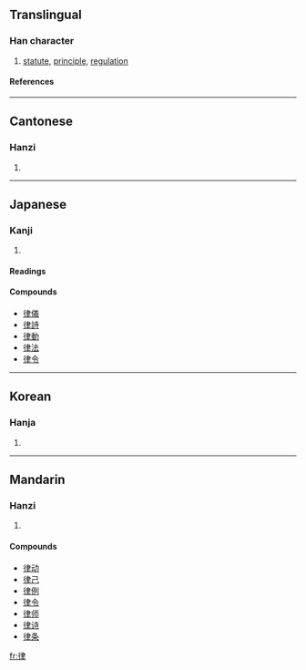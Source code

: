 {{see|律}}

==Translingual==
===Han character===
{{Han char|rn=60|rad=彳|as=06|sn=9|four=2520<sub>7</sub>|canj=竹人中手 (HOLQ)}}
# [[statute]], [[principle]], [[regulation]]
====References====
{{Han ref|kx=0366.170|dkj=10097|dj=0687.110|hdz=20821.010|uh=5F8B|ud=24459|bh=ABDF|bd=43999}}
----
==Cantonese==
===Hanzi===
{{yue-hanzi|jyut=|y=leut6}}
# {{defn|Cantonese}}
----
==Japanese==
===Kanji===
{{ja-kanji|grade=|rs=彳06}}
# {{defn|Japanese}} 
====Readings====
{{ja-readings|on=[[りつ]] (ritsu), [[りち]] (richi)|kun=[[のり]] (nori)}}

====Compounds====
*[[律儀]]
*[[律詩]]
*[[律動]]
*[[律法]]
*[[律令]]
----
==Korean==
===Hanja===
{{ko-hanja|hangeul=률>율|eumhun=|rv=ryul>yul|mr=ryul>yul|y=lyul>yul}}
# {{defn|Korean}}
----
==Mandarin==
===Hanzi===
{{cmn-hanzi|pin=[[lái]] (lai2), [[lài]] (lai4), [[lǜ]] (lü4)|wg=lai<sup>2</sup>, lai<sup>4</sup>, lü<sup>4</sup>}}
# {{defn|Mandarin}}

====Compounds====
*[[律动]]
*[[律己]]
*[[律例]]
*[[律令]]
*[[律师]]
*[[律诗]]
*[[律条]]

[[fr:律]]